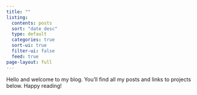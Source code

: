 ```yaml
---
title: ""
listing:
  contents: posts
  sort: "date desc"
  type: default
  categories: true
  sort-ui: true
  filter-ui: false
  feed: true
page-layout: full
---
```


Hello and welcome to my blog. You’ll find all my posts and links to projects below. Happy reading!